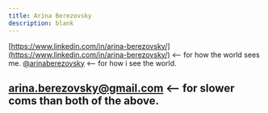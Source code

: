 ```yaml
---
title: Arina Berezovsky
description: blank
---
```

[https://www.linkedin.com/in/arina-berezovsky/](https://www.linkedin.com/in/arina-berezovsky/) <-- for how the world sees me.
[@arinaberezovsky](https://twitter.com/arinaberezovsky) <-- for how i see the world.

[arina.berezovsky@gmail.com](mailto:arina.berezovsky@gmail.com) <-- for slower coms than both of the above.
---
